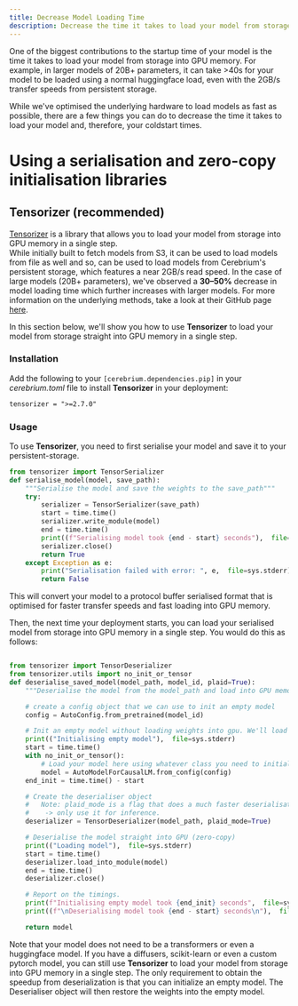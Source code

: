 ```yaml
---
title: Decrease Model Loading Time
description: Decrease the time it takes to load your model from storage into GPU
---
```


One of the biggest contributions to the startup time of your model is the time it takes to load your model from storage into GPU memory. For example, in larger models of 20B+ parameters, it can take >40s for your model to be loaded using a normal huggingface load, even with the 2GB/s transfer speeds from persistent storage.

While we've optimised the underlying hardware to load models as fast as possible, there are a few things you can do to decrease the time it takes to load your model and, therefore, your coldstart times.

# Using a serialisation and zero-copy initialisation libraries

## Tensorizer (recommended)

[Tensorizer](https://github.com/coreweave/tensorizer) is a library that allows you to load your model from storage into GPU memory in a single step.  
While initially built to fetch models from S3, it can be used to load models from file as well and so, can be used to load models from Cerebrium's persistent storage, which features a near 2GB/s read speed.
In the case of large models (20B+ parameters), we've observed a **30–50%** decrease in model loading time which further increases with larger models.
For more information on the underlying methods, take a look at their GitHub page [here](https://github.com/coreweave/tensorizer).

In this section below, we'll show you how to use **Tensorizer** to load your model from storage straight into GPU memory in a single step.

### Installation

Add the following to your `[cerebrium.dependencies.pip]` in your _cerebrium.toml_ file to install **Tensorizer** in your deployment:

```txt
tensorizer = ">=2.7.0"
```

### Usage

To use **Tensorizer**, you need to first serialise your model and save it to your persistent-storage.

```python
from tensorizer import TensorSerializer
def serialise_model(model, save_path):
    """Serialise the model and save the weights to the save_path"""
    try:
        serializer = TensorSerializer(save_path)
        start = time.time()
        serializer.write_module(model)
        end = time.time()
        print((f"Serialising model took {end - start} seconds"),  file=sys.stderr)
        serializer.close()
        return True
    except Exception as e:
        print("Serialisation failed with error: ", e,  file=sys.stderr)
        return False
```

This will convert your model to a protocol buffer serialised format that is optimised for faster transfer speeds and fast loading into GPU memory.

Then, the next time your deployment starts, you can load your serialised model from storage into GPU memory in a single step.
You would do this as follows:

```python

from tensorizer import TensorDeserializer
from tensorizer.utils import no_init_or_tensor
def deserialise_saved_model(model_path, model_id, plaid=True):
    """Deserialise the model from the model_path and load into GPU memory"""

    # create a config object that we can use to init an empty model
    config = AutoConfig.from_pretrained(model_id)

    # Init an empty model without loading weights into gpu. We'll load later.
    print(("Initialising empty model"),  file=sys.stderr)
    start = time.time()
    with no_init_or_tensor():
        # Load your model here using whatever class you need to initialise an empty model from a config.
        model = AutoModelForCausalLM.from_config(config)
    end_init = time.time() - start

    # Create the deserialiser object
    #   Note: plaid_mode is a flag that does a much faster deserialisation but isn't safe for training.
    #    -> only use it for inference.
    deserializer = TensorDeserializer(model_path, plaid_mode=True)

    # Deserialise the model straight into GPU (zero-copy)
    print(("Loading model"),  file=sys.stderr)
    start = time.time()
    deserializer.load_into_module(model)
    end = time.time()
    deserializer.close()

    # Report on the timings.
    print(f"Initialising empty model took {end_init} seconds",  file=sys.stderr)
    print((f"\nDeserialising model took {end - start} seconds\n"),  file=sys.stderr)

    return model
```

Note that your model does not need to be a transformers or even a huggingface model.
If you have a diffusers, scikit-learn or even a custom pytorch model, you can still use **Tensorizer** to load your model from storage into GPU memory in a single step.
The only requirement to obtain the speedup from deserialization is that you can initialize an empty model. The Deserialiser object will then restore the weights into the empty model.
